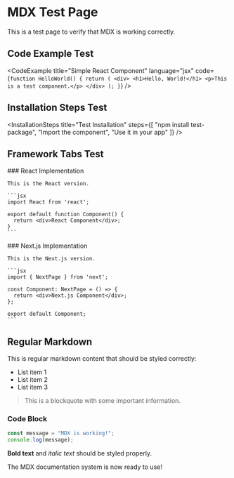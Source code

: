 # MDX Test Page

This is a test page to verify that MDX is working correctly.

## Code Example Test

<CodeExample
  title="Simple React Component"
  language="jsx"
  code={`function HelloWorld() {
  return (
    <div>
      <h1>Hello, World!</h1>
      <p>This is a test component.</p>
    </div>
  );
}`}
/>

## Installation Steps Test

<InstallationSteps
  title="Test Installation"
  steps={[
    "npm install test-package",
    "Import the component",
    "Use it in your app"
  ]}
/>

## Framework Tabs Test

<FrameworkTabs>
  <div data-framework="react">
    ### React Implementation

    This is the React version.

    ```jsx
    import React from 'react';

    export default function Component() {
      return <div>React Component</div>;
    }
    ```
  </div>

  <div data-framework="nextjs">
    ### Next.js Implementation

    This is the Next.js version.

    ```jsx
    import { NextPage } from 'next';

    const Component: NextPage = () => {
      return <div>Next.js Component</div>;
    };

    export default Component;
    ```
  </div>
</FrameworkTabs>

## Regular Markdown

This is regular markdown content that should be styled correctly:

- List item 1
- List item 2
- List item 3

> This is a blockquote with some important information.

### Code Block

```javascript
const message = "MDX is working!";
console.log(message);
```

**Bold text** and *italic text* should be styled properly.

The MDX documentation system is now ready to use!